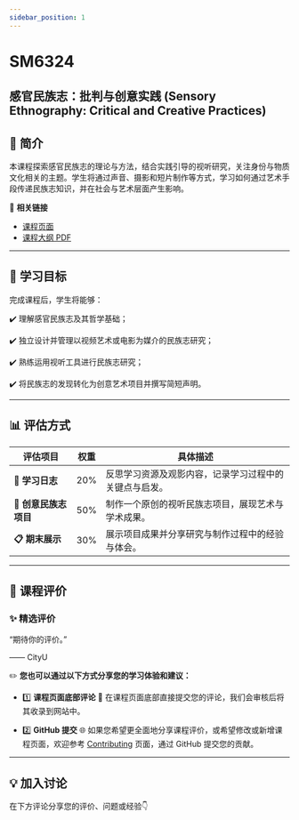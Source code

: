 ```yaml
---
sidebar_position: 1
---
```


# SM6324
## 感官民族志：批判与创意实践 (Sensory Ethnography: Critical and Creative Practices)

## **📘 简介**
本课程探索感官民族志的理论与方法，结合实践引导的视听研究，关注身份与物质文化相关的主题。学生将通过声音、摄影和短片制作等方式，学习如何通过艺术手段传递民族志知识，并在社会与艺术层面产生影响。

🔗 **相关链接**
- [课程页面](https://www.cityu.edu.hk/catalogue/pg/202526/course/SM6324.htm)
- [课程大纲 PDF](https://www.cityu.edu.hk/catalogue/pg/202526/course/SM6324.pdf)

---

## **🎯 学习目标**

完成课程后，学生将能够：

✔️ 理解感官民族志及其哲学基础；

✔️ 独立设计并管理以视频艺术或电影为媒介的民族志研究；

✔️ 熟练运用视听工具进行民族志研究；

✔️ 将民族志的发现转化为创意艺术项目并撰写简短声明。

---

## **📊 评估方式**

| **评估项目**           | **权重** | **具体描述**                                                                                       |
|-----------------------|---------|---------------------------------------------------------------------------------------------------|
| **📂 学习日志**        | 20%      | 反思学习资源及观影内容，记录学习过程中的关键点与启发。                                                 |
| **📂 创意民族志项目**  | 50%      | 制作一个原创的视听民族志项目，展现艺术与学术成果。                                                    |
| **📋 期末展示**        | 30%      | 展示项目成果并分享研究与制作过程中的经验与体会。                                                       |

---

## **💬 课程评价**

### ✨ **精选评价**
<div className={commentStyles.commentBox}>
    <p className={commentStyles.commentText}>
        “期待你的评价。”
    </p>
    <p className={commentStyles.commentAuthor}>—— CityU</p>
</div>

✏️ **您也可以通过以下方式分享您的学习体验和建议：**

- 1️⃣ **课程页面底部评论**
💬 在课程页面底部直接提交您的评论，我们会审核后将其收录到网站中。

- 2️⃣ **GitHub 提交**
🌐 如果您希望更全面地分享课程评价，或希望修改或新增课程页面，欢迎参考 [Contributing](/contributing) 页面，通过 GitHub 提交您的贡献。

---

## **💡 加入讨论**

在下方评论分享您的评价、问题或经验👇
<Utterances />